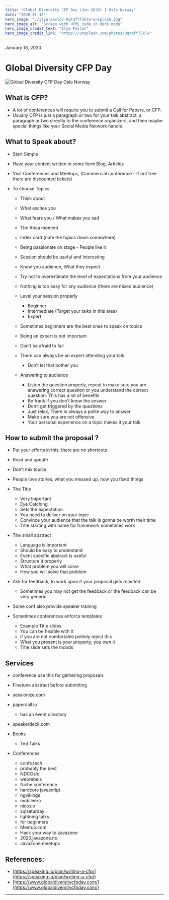 ```yaml
---
title: "Global Diversity CFP Day (Jan 2020) | Oslo Norway"
date: "2020-01-18"
hero_image: "./ilya-pavlov-OqtafYT5kTw-unsplash.jpg"
hero_image_alt: "Screen with HTML code in dark mode"
hero_image_credit_text: "Ilya Pavlov"
hero_image_credit_link: "https://unsplash.com/photos/OqtafYT5kTw"
---
```


January 18, 2020

Global Diversity CFP Day
========================

![Global Diversity CFP Day Oslo Norway](/img/globaldiversitrycfpday.jpg "Global Diversity CFP Day")

What is CFP?
------------

*   A lot of conferences will require you to submit a Call for Papers, or CFP.
*   Usually CFP is just a paragraph or two for your talk abstract, a paragraph or two directly to the conference organizers, and then maybe special things like your Social Media Network handle.

What to Speak about?
--------------------

*   Start Simple
*   Have your content written in some form Blog, Articles
*   Visit Conferences and Meetups, (Commercial conference - If not free there are discounted tickets)
*   To choose Topics
    
    *   Think about
    *   What excites you
    *   What fears you / What makes you sad
    *   The Ahaa moment
    *   Index card (note the topics down somewhere)
    *   Being passionate on stage - People like it
    *   Session should be useful and Interesting
    *   Know you audience, What they expect
    *   Try not to overestimate the level of expectations from your audience
    *   Nothing is too easy for any audience (there are mixed audience)
    *   Level your session properly
        
        *   Beginner
        *   Intermediate (Target your talks in this area)
        *   Expert
    *   Sometimes beginners are the best ones to speak on topics
    *   Being an expert is not important
    *   Don’t be afraid to fail
    *   There can always be an expert attending your talk
        
        *   Don’t let that bother you
    *   Answering to audience
        
        *   Listen the question properly, repeat to make sure you are answering correct question or you understand the correct question. This has a lot of benefits
        *   Be frank if you don’t know the answer
        *   Don’t get triggered by the questions
        *   Just relax, There is always a polite way to answer
        *   Make sure you are not offensive
        *   Your personal experience on a topic makes it your talk

How to submit the proposal ?
----------------------------

*   Put your efforts in this, there are no shortcuts
*   Read and update
*   Don’t mix topics
*   People love stories, what you messed up, how you fixed things
*   The Title
    
    *   Very Important
    *   Eye Catching
    *   Sets the expectation
    *   You need to deliver on your topic
    *   Convince your audience that the talk is gonna be worth their time
    *   Title starting with name for framework sometimes work
*   The small abstract
    
    *   Language is important
    *   Should be easy to understand
    *   Event specific abstract is useful
    *   Structure it properly
    *   What problem you will solve
    *   How you will solve that problem
*   Ask for feedback, to work upon if your proposal gets rejected
    
    *   Sometimes you may not get the feedback or the feedback can be very generic
*   Some conf also provide speaker training
*   Sometimes conferences enforce templates
    
    *   Example Title slides
    *   You can be flexible with it
    *   if you are not comfortable politely reject this
    *   What you present is your property, you own it
    *   Title slide sets the moods

Services
--------

*   conference use this for gathering proposals
*   Finetune abstract before submitting
*   sessionize.com
*   papercall.io
    
    *   has an event directory
*   speakerdeck.com
*   Books
    
    *   Ted Talks
*   Conferences
    
    *   confs.tech
    *   probably the best
    *   NDCOslo
    *   webrebels
    *   Niche conference
    *   hardcore javascript
    *   ngvikings
    *   mobileera
    *   nicoslo
    *   sqlsaturday
    *   lightning talks
    *   for beginners
    *   Meetup.com
    *   Hack your way to zavazone
    *   2020.javazone.no
    *   JavaZone meetups

References:
-----------

*   [https://speaking.io/plan/writing-a-cfp/](https://speaking.io/plan/writing-a-cfp/)
*   [https://www.globaldiversitycfpday.com/](https://www.globaldiversitycfpday.com/)

* * *
